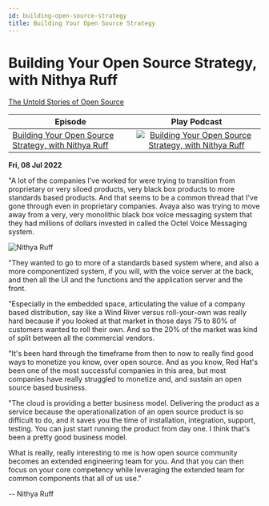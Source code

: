 ```yaml
---
id: building-open-source-strategy
title: Building Your Open Source Strategy
---
```



# Building Your Open Source Strategy, with Nithya Ruff

<Spotify scsrc={podcasts[1].src} />

[The Untold Stories of Open Source](https://untold-stories-of-open-source.captivate.fm/spotify)

| Episode                                                                                                         |                                                                                             Play Podcast                                                                                             |
| --------------------------------------------------------------------------------------------------------------- | :--------------------------------------------------------------------------------------------------------------------------------------------------------------------------------------------------: |
| [Building Your Open Source Strategy, with Nithya Ruff](https://open.spotify.com/episode/47Ea6XOrwyFJ1dYZnzgR7G) | [![Building Your Open Source Strategy, with Nithya Ruff](../images/podcast-mic.png "Building Your Open Source Strategy, with Nithya Ruff")](https://open.spotify.com/episode/47Ea6XOrwyFJ1dYZnzgR7G) |

**Fri, 08 Jul 2022**

"A lot of the companies I've worked for were trying to transition from proprietary or very siloed products, very black box products to more standards based products. And that seems to be a common thread that I've gone through even in proprietary companies. Avaya also was trying to move away from a very, very monolithic black box voice messaging system that they had millions of dollars invested in called the Octel Voice Messaging system.

![Nithya Ruff](../images/headshots/nithya-ruff.jpeg "Nithya Ruff")

"They wanted to go to more of a standards based system where, and also a more componentized system, if you will, with the voice server at the back, and then all the UI and the functions and the application server and the front.

"Especially in the embedded space, articulating the value of a company based distribution, say like a Wind River versus roll-your-own was really hard because if you looked at that market in those days 75 to 80% of customers wanted to roll their own. And so the 20% of the market was kind of split between all the commercial vendors.

"It's been hard through the timeframe from then to now to really find good ways to monetize you know, over open source. And as you know, Red Hat's been one of the most successful companies in this area, but most companies have really struggled to monetize and, and sustain an open source based business.

"The cloud is providing a better business model. Delivering the product as a service because the operationalization of an open source product is so difficult to do, and it saves you the time of installation, integration, support, testing. You can just start running the product from day one. I think that's been a pretty good business model.

What is really, really interesting to me is how open source community becomes an extended engineering team for you. And that you can then focus on your core competency while leveraging the extended team for common components that all of us use."

-- Nithya Ruff

